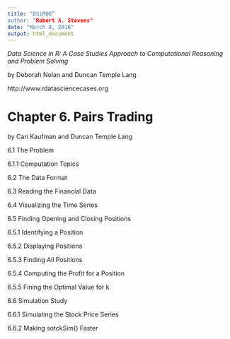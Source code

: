 ```yaml
---
title: "DSiR06”
author: "Robert A. Stevens"
date: "March 8, 2016"
output: html_document
---
```


*Data Science in R: A Case Studies Approach to Computational Reasoning and Problem Solving*

by Deborah Nolan and Duncan Temple Lang

http://www.rdatasciencecases.org

# Chapter 6. Pairs Trading 

by Cari Kaufman and Duncan Temple Lang

6.1 The Problem

6.1.1 Computation Topics

6.2 The Data Format

6.3 Reading the Financial Data

6.4 Visualizing the Time Series

6.5 Finding Opening and Closing Positions

6.5.1 Identifying a Position

6.5.2 Displaying Positions

6.5.3 Finding All Positions

6.5.4 Computing the Profit for a Position

6.5.5 Fining the Optimal Value for k

6.6 Simulation Study

6.6.1 Simulating the Stock Price Series

6.6.2 Making sotckSim() Faster
